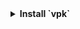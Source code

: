 <FancyStep step={props.step}>
    <details>
        <summary>
            <strong>Install `vpk`</strong>
        </summary>

        Velopack uses a command line tool called `vpk` to package and publish releases. 
        It is distributed as a [.NET global tool](https://learn.microsoft.com/dotnet/core/tools/global-tools). Though Velopack can be used with app from [various languages](/#language-support), the .NET is required to install and run `vpk`.
        You can install the .NET SDK from the [.NET download page](https://dotnet.microsoft.com/download/dotnet).

        Once .NET is installed, you can install `vpk` by running:
        ```cmd
        dotnet tool install -g vpk
        ```
    </details>
</FancyStep>